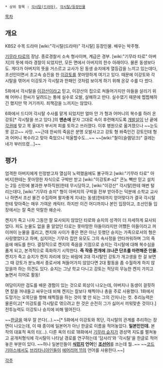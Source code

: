  * 상위 항목 : [[각시탈(드라마)]], [[각시탈/등장인물]]

[[목차]]
== 개요 ==
KBS2 수목 드라마 [wiki:"각시탈(드라마)" 각시탈] 등장인물. 배우는 박주형.

[[기무라 타로]]의 장남. 종로경찰서 소속 형사이며, 계급은 경부. [wiki:"기무라 타로" 아버지]의 뜻에 따라 경찰이 되었지만, 모든 면에서 아버지의 한수 아래이다. 물론 동생보다도. 게다가 아버지의 뜻을 거스르고 교사가 된 동생 슌지에게 열등감을 느끼고 있는데다, 조선인이면서 초고속 승진을 한 [[이강토]]를 못마땅하게 여기고 있다. 때문에 이강토와 각시탈을 엮어서 이강토가 각시탈과 한패인 것처럼 보이게 하기 위해 온갖 수를 다 썼다.

5화에서 각시탈을 [[이강산]]이라고 믿고, 이강산의 집으로 쳐들어가지만 아들을 살리기 위해 어머니 한씨가 달려드는 통에 실수로 오발, 살해하고 만다. 실수였기 때문에 찝찝해하긴 했지만 딱 거기까지. 죄책감을 느끼지는 않았다.

6화에서 드디어 각시탈 수사를 맡게 되었지만 얼마 안 가 형과 어머니의 복수를 하러 온 강토[* 각시탈을 쓰고 있다.]의 '''맨손에''' 문자 그대로 속이 후련해지도록 [[개발살]]이 난 끝에 [[각권]]에 맞고 목 울대가 부서져 피를 토하고 쓰러졌다. 이후 병원으로 옮겨졌으나 ~~눈도 못 감고~~ 사망. ~~근데 한씨의 죽음은 분명 오발사고고 강토 형 쏴죽인건 강토인데 형과 어머니 복수라고 맞아 죽었으니 억울할수도...~~ ~~[wiki:"철이(슬램덩크)" 걸레는 네가 부러뜨렸...]~~

== 평가 ==
엄격한 아버지에게 인정받고자 열심히 노력했음에도 불구하고 [wiki:"기무라 타로" 아버지]한테는 못마땅한 자식으로 구박만 받고 [wiki:"이강토#-s2" 콘노 빽만 믿고 설치는 2등 신민에 불과한 부하직원]한테 무시당하고, [wiki:"이강산" 각시탈]한테 매번 털리는데다, [wiki:"기무라 슌지" 형이 아버지의 구박을 전부 받아주는 덕분에 소학교 교사나 하면서 조선 물건 수집하며 팔자좋게 지내는 동생]한테까지 얻어맞다가 결국 각시탈한테 맞아죽는 매우 가여운 캐릭터. 하지만 이건 어디까지나 본인 입장이고, 조선인들 입장에서는 잘 죽은 악랄한 왜순사.

켄지가 죽고 나자 그동안 잘 묘사되지 않았던 타로와 슌지의 성격이 더 자세하게 묘사되었다. 피도 눈물도 없을 줄 알았던 타로는 못마땅한 아들이라지만 어쨌든 아들이라고 꺼이꺼이 눈물을 흘리고, 켄지와 사이가 좋은 편은 아닌 듯했던 슌지는 가족으로서의 형은 사랑했었다고 하며, 심지어는 기무라 집안 유모도 그의 속사정을 안타까워하며 그의 죽음에 애도를 한다. 결정적으로 켄지의 죽음을 기점으로 슌지는 각시탈에 대해 복수심을 품게 되고, 본격적으로 흑화하기 시작한다. '''즉 작중 전개에 크나큰 단초를 마련해준 인물.''' 켄지가 죽고 슌지가 켄지 자리에 앉는 바람에 2대 각시탈인 강토가 개고생을 한 걸 보면 그 때 강토가 분노해서 종로서에 쳐들어가지 않았다면 2대 활동을 좀 수월하게 하지 않았을까 하는 의견도 있다. 슌지는 그냥 학교 다니고 강토는 적당히 무능한 켄지 가지고 놀면서 히어로 활동!

여담이지만 검도를 배운 경험이 있는 것으로 회상이 나오는데, 아버지나 동생이 걸핏하면 칼을 꺼내들고 싸우는데 비해 켄지는 칼보다 채찍이나 총을 주로 사용했다. 1화에서 도망가는 오목단을 향해 채찍질을 하는 것이 몇 안 되는 그의 간지나는 컷. 추리능력은 물론이고[* 이강토를 각시탈로 엮으려고 한 것은 순전히 그가 싫어서 끼워맞춘 것이다.] 전투능력도 이강토나 슌지에 비해 떨어진다.

~~[[한글]]을 매우 잘 쓴다(...).~~[* 5화에서 이강토와 목단, 각시탈의 관계를 추리하는 장면이 나오는데, 이 때 종이에 일본어가 아닌 한글로 이름을 적어놓았다. '''일본인인데.''' 본작의 대표적 옥의 티(...). 다른 옥의 티로 18화에서 [[기무라 슌지]]가 경성역 지도를 펼쳐놓고 공개처형식에 각시탈이 나타날 경로를 연구하는데 '담사리'와 '각시탈'을 한글로 적어놓은 부분이 있다. ~~허나 일본인들이 '''[[식민지]] 언어'''인 '''[[조선어]]'''를 쓰는데 뭘..~~ ~~[[코드기아스]]에서도 [[브리타니아]]인들이 [[에어리어 11]]의 언어를 사용한다.~~]

[[각주]]

